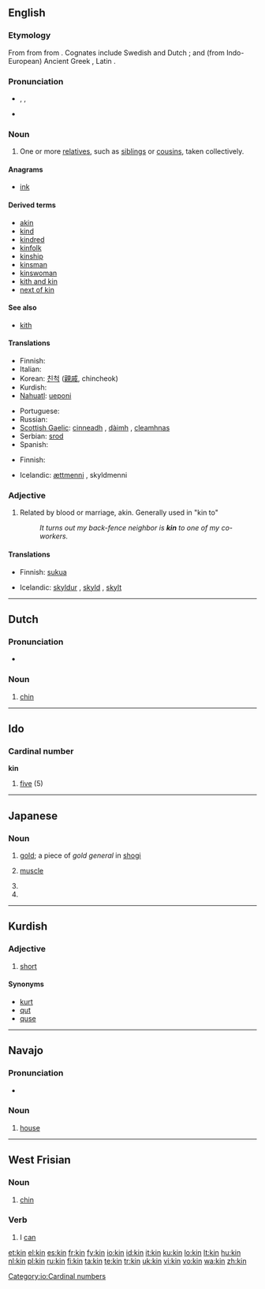 {{also|kín|-kin}}
==English==

===Etymology===
From {{etyl|ang}} {{term|cynn|lang=ang}} from {{proto|Germanic|kunjan|lang=en}} from {{proto|Indo-European|gen-|produce|lang=en}}. Cognates include Swedish {{term|kön|lang=sv}} and Dutch {{term|kunne|lang=nl}}; and (from Indo-European) Ancient Greek {{term|γένος|tr=genos|lang=grc|sc=polytonic}}, Latin {{term|genus|lang=la}}.

===Pronunciation===
* {{enPR|kĭn}}, {{IPA|/kɪn/}}, {{SAMPA|/kIn/}}
* {{audio|en-us-kin.ogg|Audio (US)}}
*: {{rhymes|ɪn}}

===Noun===
{{en-noun|-}}

# One or more [[relative]]s, such as [[sibling]]s or [[cousin]]s, taken collectively.

====Anagrams====
* [[ink]]

====Derived terms====
* [[akin]]
* [[kind]]
* [[kindred]]
* [[kinfolk]]
* [[kinship]]
* [[kinsman]]
* [[kinswoman]]
* [[kith and kin]]
* [[next of kin]]

====See also====
* [[kith]]

====Translations====
{{trans-top|a relative}}
* Finnish: {{t+|fi|sukulainen}}
* Italian: {{t-|it|parente}}
* Korean: [[친척]] ([[親戚]], chincheok)
* Kurdish: {{ku-Arab|[[خزم]]}}
* [[Nahuatl]]: [[ueponi]]
{{trans-mid}}
* Portuguese: {{t+|pt|parente|m}}
* Russian: {{t|ru|родня|m|tr=rodnjá|sc=Cyrl}}
* [[Scottish Gaelic]]: [[cinneadh]] {{m}}, [[dàimh]] {{f}}, [[cleamhnas]] {{m}}
* Serbian: [[srod]] {{m}}
* Spanish: {{t+|es|pariente}}
{{trans-bottom}}

{{trans-top|relatives collectively}}
* Finnish: {{t+|fi|suku}}
{{trans-mid}}
* Icelandic: [[ættmenni]] {{n|p}}, skyldmenni {{n|p}}
{{trans-bottom}}

===Adjective===
{{en-adj|-}}

# Related by blood or marriage, akin.  Generally used in "kin to"
#: ''It turns out my back-fence neighbor is '''kin''' to one of my co-workers.''

====Translations====
{{trans-top|related by blood or marriage}}
* Finnish: [[suku]]a
{{trans-mid}}
* Icelandic: [[skyldur]] {{m}}, [[skyld]] {{f}}, [[skylt]] {{n}}
{{trans-bottom}}

----

==Dutch==

===Pronunciation===
* {{audio|Nl-kin.ogg|audio}}

===Noun===
{{nl-noun|g1=m|g2=f|pl=kinnen|dim=kinnetje}}

# [[chin]]

----

==Ido==
===Cardinal number===
'''kin'''
# [[five]] (5)

[[Category:io:Cardinal numbers]]

----

==Japanese==
{{ja-see-also|kiin}}

===Noun===
{{ja-noun|r|hira=きん}}

# {{ja-def|金}} [[gold]]; a piece of ''gold general'' in [[shogi]]
# {{ja-def|筋}} [[muscle]]
# {{ja-def|勤}}
# {{ja-def|菌}}

----

==Kurdish==

===Adjective===
{{infl|ku|noun}}

# [[short]]

====Synonyms====
* [[kurt]]
* [[qut]]
* [[quse]]

----

==Navajo==

===Pronunciation===
* {{IPA|[kxɪ̀n]|lang=nv}}

===Noun===
{{infl|nv|noun}}

# [[house]]

----

==West Frisian==

===Noun===
{{infl|fy|noun}}

# [[chin]]

===Verb===
{{infl|fy|verb|cat=verb forms}}

# I [[can]]

[[et:kin]]
[[el:kin]]
[[es:kin]]
[[fr:kin]]
[[fy:kin]]
[[io:kin]]
[[id:kin]]
[[it:kin]]
[[ku:kin]]
[[lo:kin]]
[[lt:kin]]
[[hu:kin]]
[[nl:kin]]
[[pl:kin]]
[[ru:kin]]
[[fi:kin]]
[[ta:kin]]
[[te:kin]]
[[tr:kin]]
[[uk:kin]]
[[vi:kin]]
[[vo:kin]]
[[wa:kin]]
[[zh:kin]]